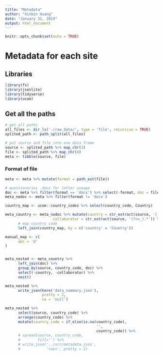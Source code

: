 ```yaml
---
title: "Metadata"
author: "Xinbin Huang"
date: "January 31, 2019"
output: html_document
---
```


```r
knitr::opts_chunk$set(echo = TRUE)
```

# Metadata for each site

## Libraries

```r
library(fs)
library(jsonlite)
library(tidyverse)
library(ucom)
```

## Get all the paths

```r
# get all paths
all_files <- dir_ls('./raw_data/', type = 'file', recursive = TRUE)
splited_path <- path_split(all_files)

# put source and file into one data frame
source <- splited_path %>% map_chr(3)
file <- splited_path %>% map_chr(4)
meta <- tibble(source, file)
```

### Format of file

```r
meta <- meta %>% mutate(format = path_ext(file))

# questionaries .docx for latter useage
doc <- meta %>% filter(format == 'docx') %>% select(-format, doc = file)
meta_nodoc <- meta %>% filter(format != 'docx')
```

```r
country_map <- ucom::country_codes %>% select(country_code, Country)

meta_country <- meta_nodoc %>% mutate(country = str_extract(source, '[:alpha:]*(?=_)'),
                      collaborator = str_extract(source, '(?<=_).*')) %>% 
      # map country code
      left_join(country_map, by = c('country' = 'Country')) 

manual_map <- c(
      abc = 'd'
)


meta_nested <- meta_country %>%  
      left_join(doc) %>% 
      group_by(source, country_code, doc) %>% 
      select(-country, -collaborator) %>% 
      nest() 

meta_nested %>% 
      write_json(here('data_summary.json'),
                 pretty = 2,
                 na = 'null')

meta_nested %>% 
      select(source, country_code) %>% 
      arrange(country_code) %>% 
      mutate(country_code = if_else(is.na(country_code), 
                                          '', 
                                          country_code)) %>% 
      # spread(source, country_code,
      #        fill='') %>%  
      # write_json('../src/metadata.json',
      #            'rows', pretty = 2)
```













